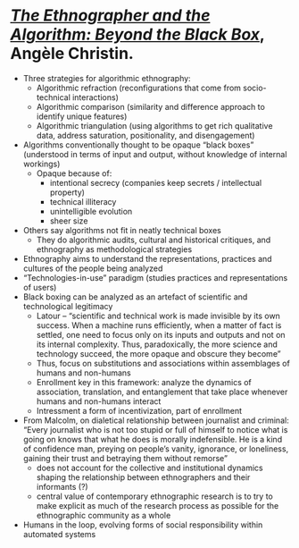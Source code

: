 # [_The Ethnographer and the Algorithm: Beyond the Black Box_](./assets/ethnoalgo.pdf){target="_blank"}, Angèle Christin. {-} 

- Three strategies for algorithmic ethnography: 
  - Algorithmic refraction (reconfigurations that come from socio-technical interactions)
  - Algorithmic comparison (similarity and difference approach to identify unique features)
  - Algorithmic triangulation (using algorithms to get rich qualitative data, address saturation, positionality, and disengagement)
- Algorithms conventionally thought to be opaque "black boxes" (understood in terms of input and output, without knowledge of internal workings)
  - Opaque because of: 
    - intentional secrecy (companies keep secrets / intellectual property)
    - technical illiteracy 
    - unintelligible evolution 
    - sheer size
- Others say algorithms not fit in neatly technical boxes
  - They do algorithmic audits, cultural and historical critiques, and ethnography as methodological strategies
- Ethnography aims to understand the representations, practices and cultures of the people being analyzed
- "Technologies-in-use" paradigm (studies practices and representations of users)
- Black boxing can be analyzed as an artefact of scientific and technological legitimacy 
  - Latour -- “scientific and technical work is made invisible by its own success. When a machine runs efficiently, when a matter of fact is settled, one need to focus only on its inputs and outputs and not on its internal complexity. Thus, paradoxically, the more science and technology succeed, the more opaque and obscure they become” 
  - Thus, focus on substitutions and associations within assemblages of humans and non-humans
  - Enrollment key in this framework: analyze the dynamics of association,
translation, and entanglement that take place whenever humans and non-humans
interact
  - Intressment a form of incentivization, part of enrollment
- From Malcolm, on dialetical relationship between journalist and criminal: “Every journalist who is not too stupid or full of himself to notice what is going on knows that what he does is morally indefensible. He is a kind of confidence man, preying on people’s vanity, ignorance, or loneliness, gaining their trust and betraying them without remorse”
  - does not account for the collective and institutional dynamics
shaping the relationship between ethnographers and their informants (?)
  - central value of contemporary ethnographic research is to try to make explicit as much of the research process as possible for the ethnographic community as a whole
- Humans in the loop, evolving forms of social responsibility within automated systems 